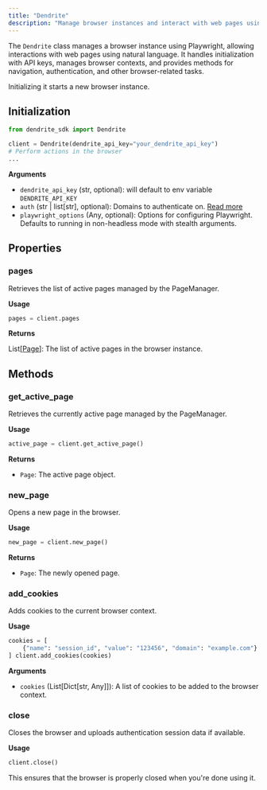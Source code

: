 ```yaml
---
title: "Dendrite"
description: "Manage browser instances and interact with web pages using natural language"
---
```



The `Dendrite` class manages a browser instance using Playwright, allowing interactions with web pages using natural language. It handles initialization with API keys, manages browser contexts, and provides methods for navigation, authentication, and other browser-related tasks.

Initializing it starts a new browser instance.

## Initialization

```python
from dendrite_sdk import Dendrite

client = Dendrite(dendrite_api_key="your_dendrite_api_key")
# Perform actions in the browser
...
```

**Arguments**

- `dendrite_api_key` (str, optional): will default to env variable `DENDRITE_API_KEY`
- `auth` (str | list[str], optional): Domains to authenticate on. [Read more](/concepts/authentication)
- `playwright_options` (Any, optional): Options for configuring Playwright. Defaults to running in non-headless mode with stealth arguments.

## Properties

### pages

Retrieves the list of active pages managed by the PageManager.

**Usage**

```python
pages = client.pages
```

**Returns**

List[[Page](/sdk-reference/python/page)]: The list of active pages in the browser instance.

## Methods

<GoTo />
<NewTab />
<Click />
<Fill />
<FillFields />
<Extract />
<Ask />
<WaitFor />
<Press />

### get_active_page

Retrieves the currently active page managed by the PageManager.

**Usage**

```python
active_page = client.get_active_page()
```

**Returns**

- `Page`: The active page object.

### new_page

Opens a new page in the browser.

**Usage**

```python
new_page = client.new_page()
```

**Returns**

- `Page`: The newly opened page.

### add_cookies

Adds cookies to the current browser context.

**Usage**

```python
cookies = [
    {"name": "session_id", "value": "123456", "domain": "example.com"}
] client.add_cookies(cookies)
```

**Arguments**

- `cookies` (List[Dict[str, Any]]): A list of cookies to be added to the browser context.

### close

Closes the browser and uploads authentication session data if available.

**Usage**

```python
client.close()
```

This ensures that the browser is properly closed when you're done using it.
